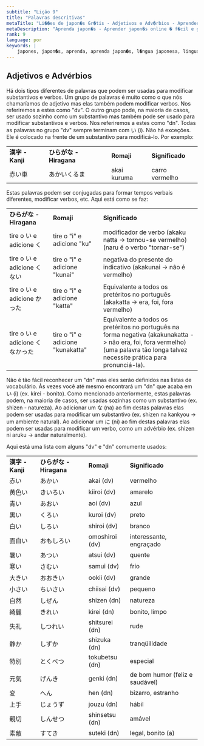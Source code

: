```yaml
---
subtitle: "Lição 9"
title: "Palavras descritivas"
metaTitle: "Li��es de japon�s Gr�tis - Adjetivos e Adv�rbios - Aprender japon�s online � f�cil e gr�tis!"
metaDescription: "Aprenda japon�s - Aprender japon�s online � f�cil e gr�tis com freejapaneselessons.com!"
rank: 9
language: por
keywords: |
    japones, japon�s, aprenda, aprenda japon�s, l�ngua japonesa, linguagem, japon�s linguagem, gr�tis, li��es, li��es, japon�s, aprenda, aprenda japon�s, linguagem, japon�s linguagem, gr�tis, li��es, li��es, japon�s, aprenda, aprenda japon�s, linguagem, japon�s linguagem, gr�tis, li��es, li��es, japon�s, aprenda, aprenda japon�s, linguagem, japon�s linguagem, gr�tis, li��es, li��es, japon�s, aprenda, aprenda japon�s, linguagem, japon�s linguagem, gr�tis, li��es, li��es, japon�s, aprenda, aprenda japon�s, linguagem, japon�s linguagem, gr�tis, li��es, li��es, japon�s, aprenda, aprenda japon�s, linguagem, japon�s linguagem, gr�tis, li��es, li��es, japon�s, aprenda, aprenda japon�s, linguagem, japon�s linguagem, gr�tis, li��es, li��es, online, japon�s online, li��es de japon�s online
---
```


## Adjetivos e Advérbios

Há dois tipos diferentes de palavras que podem ser usadas para modificar substantivos e verbos. Um grupo de palavras é muito como o que nós chamaríamos de adjetivo mas elas também podem modificar verbos. Nos referiremos a estes como "dv". O outro grupo pode, na maioria de casos, ser usado sozinho como um substantivo mas também pode ser usado para modificar substantivos e verbos. Nos referiremos a estes como "dn". Todas as palavras no grupo "dv" sempre terminam com い (i). Não há exceções. Ele é colocado na frente de um substantivo para modificá-lo. Por exemplo:

<table>
<tbody>
<tr>
<td><strong>漢字 - Kanji</strong></td>
<td><strong>ひらがな - Hiragana</strong></td>
<td><strong>Romaji</strong></td>
<td><strong>Significado</strong></td>
</tr>
<tr>
<td>赤い車</td>
<td>あかいくるま</td>
<td>akai kuruma</td>
<td>carro vermelho</td>
</tr>
</tbody>
</table>

Estas palavras podem ser conjugadas para formar tempos verbais diferentes, modificar verbos, etc. Aqui está como se faz:

<table>
<tbody>
<tr>
<td><strong>ひらがな - Hiragana</strong></td>
<td><strong>Romaji</strong></td>
<td><strong>Significado</strong></td>
</tr>
<tr>
<td>tire o い e adicione く</td>
<td>tire o "i" e adicione "ku"</td>
<td>modificador de verbo (akaku natta -&gt; tornou-se vermelho)<br />(naru &eacute; o verbo "tornar-se")</td>
</tr>
<tr>
<td>tire o い e adicione くない</td>
<td>tire o "i" e adicione "kunai"</td>
<td>negativa do presente do indicativo (akakunai -&gt; n&atilde;o &eacute; vermelho)</td>
</tr>
<tr>
<td>tire o い e adicione かった</td>
<td>tire o "i" e adicione "katta"</td>
<td>Equivalente a todos os pret&eacute;ritos no portugu&ecirc;s (akakatta -&gt; era, foi, fora vermelho)</td>
</tr>
<tr>
<td>tire o い e adicione くなかった</td>
<td>tire o "i" e adicione "kunakatta"</td>
<td>Equivalente a todos os pret&eacute;ritos no portugu&ecirc;s na forma negativa (akakunakatta -&gt; n&atilde;o era, foi, fora vermelho)<br />(uma palavra t&atilde;o longa talvez necessite pr&aacute;tica para pronunci&aacute;-la).</td>
</tr>
</tbody>
</table>


Não é tão fácil reconhecer um "dn" mas eles serão definidos nas listas de vocabulário. Às vezes você até mesmo encontrará um "dn" que acaba em い (i) (ex. kirei - bonito). Como mencionado anteriormente, estas palavras podem, na maioria de casos, ser usadas sozinhas como um substantivo (ex. shizen - natureza). Ao adicionar um な (na) ao fim destas palavras elas podem ser usadas para modificar um substantivo (ex. shizen na kankyou -> um ambiente natural). Ao adicionar um に (ni) ao fim destas palavras elas podem ser usadas para modificar um verbo, como um advérbio (ex. shizen ni aruku -> andar naturalmente).

Aqui está uma lista com alguns "dv" e "dn" comumente usados:

<table>
<tbody>
<tr>
<td><strong>漢字 - Kanji</strong></td>
<td><strong>ひらがな - Hiragana</strong></td>
<td><strong>Romaji</strong></td>
<td><strong>Significado</strong></td>
</tr>
<tr>
<td>赤い</td>
<td>あかい</td>
<td>akai (dv)</td>
<td>vermelho</td>
</tr>
<tr>
<td>黄色い</td>
<td>きいろい</td>
<td>kiiroi (dv)</td>
<td>amarelo</td>
</tr>
<tr>
<td>青い</td>
<td>あおい</td>
<td>aoi (dv)</td>
<td>azul</td>
</tr>
<tr>
<td>黒い</td>
<td>くろい</td>
<td>kuroi (dv)</td>
<td>preto</td>
</tr>
<tr>
<td>白い</td>
<td>しろい</td>
<td>shiroi (dv)</td>
<td>branco</td>
</tr>
<tr>
<td>面白い</td>
<td>おもしろい</td>
<td>omoshiroi (dv)</td>
<td>interessante, engra&ccedil;ado</td>
</tr>
<tr>
<td>暑い</td>
<td>あつい</td>
<td>atsui (dv)</td>
<td>quente</td>
</tr>
<tr>
<td>寒い</td>
<td>さむい</td>
<td>samui (dv)</td>
<td>frio</td>
</tr>
<tr>
<td>大きい</td>
<td>おおきい</td>
<td>ookii (dv)</td>
<td>grande</td>
</tr>
<tr>
<td>小さい</td>
<td>ちいさい</td>
<td>chiisai (dv)</td>
<td>pequeno</td>
</tr>
<tr>
<td>自然</td>
<td>しぜん</td>
<td>shizen (dn)</td>
<td>natureza</td>
</tr>
<tr>
<td>綺麗</td>
<td>きれい</td>
<td>kirei (dn)</td>
<td>bonito, limpo</td>
</tr>
<tr>
<td>失礼</td>
<td>しつれい</td>
<td>shitsurei (dn)</td>
<td>rude</td>
</tr>
<tr>
<td>静か</td>
<td>しずか</td>
<td>shizuka (dn)</td>
<td>tranq&uuml;ilidade</td>
</tr>
<tr>
<td>特別</td>
<td>とくべつ</td>
<td>tokubetsu (dn)</td>
<td>especial</td>
</tr>
<tr>
<td>元気</td>
<td>げんき</td>
<td>genki (dn)</td>
<td>de bom humor (feliz e saud&aacute;vel)</td>
</tr>
<tr>
<td>変</td>
<td>へん</td>
<td>hen (dn)</td>
<td>bizarro, estranho</td>
</tr>
<tr>
<td>上手</td>
<td>じょうず</td>
<td>jouzu (dn)</td>
<td>h&aacute;bil</td>
</tr>
<tr>
<td>親切</td>
<td>しんせつ</td>
<td>shinsetsu (dn)</td>
<td>am&aacute;vel</td>
</tr>
<tr>
<td>素敵</td>
<td>すてき</td>
<td>suteki (dn)</td>
<td>legal, bonito (a)</td>
</tr>
</tbody>
</table>